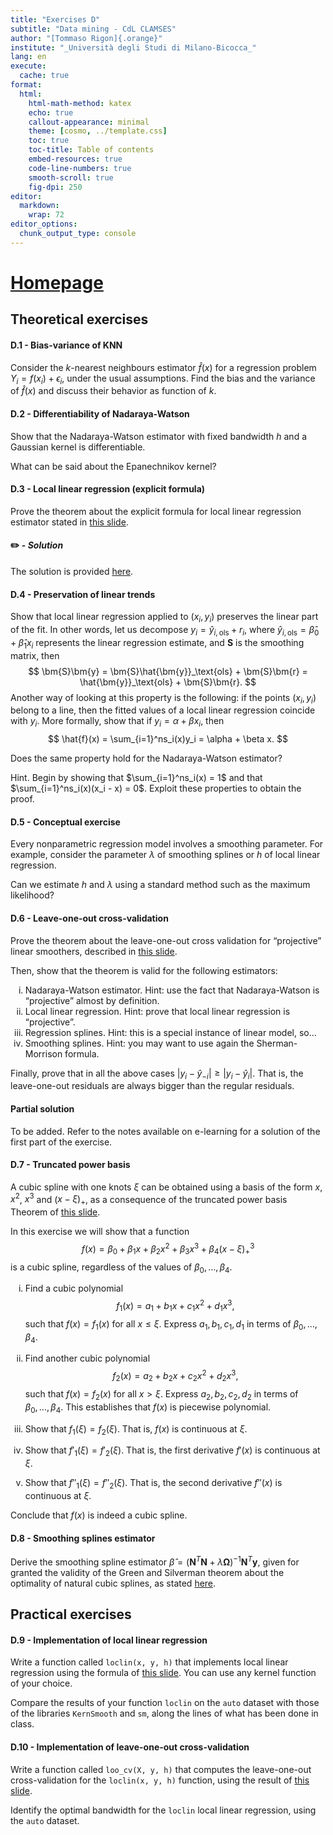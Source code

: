 ```yaml
---
title: "Exercises D"
subtitle: "Data mining - CdL CLAMSES"
author: "[Tommaso Rigon]{.orange}"
institute: "_Università degli Studi di Milano-Bicocca_"
lang: en
execute:
  cache: true
format:
  html:
    html-math-method: katex
    echo: true
    callout-appearance: minimal
    theme: [cosmo, ../template.css]
    toc: true
    toc-title: Table of contents
    embed-resources: true
    code-line-numbers: true
    smooth-scroll: true
    fig-dpi: 250
editor: 
  markdown: 
    wrap: 72
editor_options: 
  chunk_output_type: console
---
```



# [Homepage](../index.html)

## Theoretical exercises

#### D.1 - Bias-variance of KNN

Consider the [$k$-nearest neighbours]{.blue} estimator $\hat{f}(x)$ for a regression problem $Y_i = f(x_i) + \epsilon_i$, under the usual assumptions. [Find]{.orange} the bias and the variance of $\hat{f}(x)$ and discuss their behavior as function of $k$.

#### D.2 - Differentiability of Nadaraya-Watson

[Show]{.orange} that the Nadaraya-Watson estimator with fixed bandwidth $h$ and a Gaussian kernel is [differentiable]{.blue}. 

What can be said about the Epanechnikov kernel? 

#### D.3 - Local linear regression (explicit formula)

Prove the theorem about the explicit formula for [local linear regression estimator]{.blue} stated in [this slide](../slides/un_D.html#local-linear-regression-ii). 

::: {.callout-warning collapse=true}
#### ✏️ - *Solution*

The solution is provided [here](../slides/un_D.html#proof-of-local-linear-smoothing).
:::


#### D.4 - Preservation of linear trends

[Show]{.orange} that local linear regression applied to $(x_i, y_i)$ [preserves]{.orange} the [linear part of the fit]{.blue}. In other words, let us decompose $y_i = \hat{y}_{i,\text{ols}} + r_i$, where $\hat{y}_{i,\text{ols}} = \hat{\beta}_0 + \hat{\beta}_1 x_i$ represents the linear regression estimate, and $\bm{S}$ is the smoothing matrix, then
$$
\bm{S}\bm{y} = \bm{S}\hat{\bm{y}}_\text{ols} + \bm{S}\bm{r} = \hat{\bm{y}}_\text{ols} + \bm{S}\bm{r}.
$$
Another way of looking at this property is the following: if the points $(x_i, y_i)$ [belong to a line]{.blue}, then the fitted values of a local linear regression coincide with $y_i$. More formally, [show]{.orange} that if $y_i = \alpha + \beta x_i$, then
$$
\hat{f}(x) = \sum_{i=1}^ns_i(x)y_i = \alpha + \beta x.
$$

Does the same property hold for the Nadaraya-Watson estimator? 

[Hint]{.blue}. Begin by showing that $\sum_{i=1}^ns_i(x) = 1$ and that $\sum_{i=1}^ns_i(x)(x_i - x) = 0$. Exploit these properties to obtain the proof. 

#### D.5 - Conceptual exercise

Every nonparametric regression model involves a [smoothing parameter]{.blue}. For example, consider the parameter $\lambda$ of smoothing splines or $h$ of local linear regression. 

Can we estimate $h$ and $\lambda$ using a standard method such as the [maximum likelihood]{.orange}?

#### D.6 - Leave-one-out cross-validation

[Prove]{.orange} the theorem about the [leave-one-out cross validation]{.blue} for "projective" linear smoothers, described in [this slide](../slides/un_D.html#choice-of-the-bandwidth-ii). 

Then, show that the theorem is valid for the following estimators: 

  i. Nadaraya-Watson estimator. [Hint]{.blue}: use the fact that Nadaraya-Watson is "projective" almost by definition.
  ii. Local linear regression. [Hint]{.blue}: prove that local linear regression is "projective".
  iii. Regression splines. [Hint]{.blue}: this is a special instance of linear model, so...
  iv. Smoothing splines. [Hint]{.blue}: you may want to use again the Sherman-Morrison formula. 
  
Finally, [prove]{.orange} that in all the above cases $|y_i - \hat{y}_{-i}| \ge |y_i - \hat{y}_i|$. That is, the leave-one-out residuals are always bigger than the regular residuals. 

::: {.callout-note collapse=true}
#### Partial solution

To be added. Refer to the notes available on e-learning for a solution of the first part of the exercise.
:::

#### D.7 - Truncated power basis

A cubic spline with one knots $\xi$ can be obtained using a basis of the form $x$, $x^2$, $x^3$ and ($x - \xi)_+$, as a consequence of the truncated power basis Theorem of [this slide](../slides/un_D.html#truncated-power-basis).

In this exercise we will show that a function 
$$
f(x) = \beta_0 + \beta_1 x + \beta_2 x^2 + \beta_3 x^3 + \beta_4 (x - \xi)_+^3
$$
is a cubic spline, regardless of the values of $\beta_0,\dots,\beta_4$. 

i. Find a cubic polynomial 
$$
f_1(x) = a_1 + b_1 x + c_1 x^2 + d_1 x^3,
$$
such that $f(x) = f_1(x)$ for all $x \le \xi$. Express $a_1, b_1, c_1, d_1$ in terms of $\beta_0,\dots,\beta_4$.

ii. Find another cubic polynomial 
$$
f_2(x) = a_2 + b_2 x + c_2 x^2 + d_2 x^3,
$$
such that $f(x) = f_2(x)$ for all $x > \xi$. Express $a_2, b_2, c_2, d_2$ in terms of $\beta_0,\dots,\beta_4$. This establishes that $f(x)$ is piecewise polynomial. 

iii. Show that $f_1(\xi) = f_2(\xi)$. That is, $f(x)$ is continuous at $\xi$.

iv. Show that $f'_1(\xi) = f'_2(\xi)$. That is, the first derivative $f'(x)$ is continuous at $\xi$.

v. Show that $f''_1(\xi) = f''_2(\xi)$. That is, the second derivative $f''(x)$ is continuous at $\xi$.

Conclude that $f(x)$ [is]{.blue} indeed a [cubic spline]{.blue}. 


#### D.8 - Smoothing splines estimator

[Derive]{.orange} the smoothing spline estimator $\hat{\beta} = (\bm{N}^T\bm{N} + \lambda \bm{\Omega})^{-1}\bm{N}^T\bm{y}$, given for granted the validity of the Green and Silverman theorem about the optimality of natural cubic splines, as stated [here](../slides/un_D.html#smoothing-splines-ii).



## Practical exercises

#### D.9 - Implementation of local linear regression

Write a function called `loclin(x, y, h)` that implements local linear regression using the formula of [this slide](../slides/un_D.html#local-linear-regression-ii). You can use any kernel function of your choice.

Compare the results of your function `loclin` on the `auto` dataset with those of the libraries `KernSmooth` and `sm`, along the lines of what has been done in class. 
 
#### D.10 - Implementation of leave-one-out cross-validation

Write a function called `loo_cv(X, y, h)` that computes the leave-one-out cross-validation for the `loclin(x, y, h)` function, using the result of [this slide](../slides/un_D.html#choice-of-the-bandwidth-ii).

Identify the optimal bandwidth for the `loclin` local linear regression, using the `auto` dataset.
